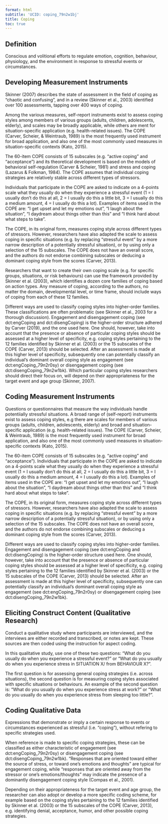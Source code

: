 ```yaml
---
format: html
subtitle: 'UCID: coping_79n2w1bj'
title: Coping
toc: true
---
```


## Definition

Conscious and volitional efforts to regulate emotion, cognition, behaviour, physiology, and the environment in response to stressful events or circumstances.



## Developing Measurement Instruments

Skinner (2007) describes the state of assessment in the field of coping as "chaotic and confusing", and in a review (Skinner et al., 2003) identified over 100 assessments, tapping over 400 ways of coping.

Among the various measures, self-report instruments exist to assess coping styles among members of various groups (adults, children, adolescents, elderly), and scales may be broadly applicable, while others are ment for situation-specific application (e.g. health-related issues). The COPE (Carver, Scheier, & Weintraub, 1989) is the most frequently used instrument for broad application, and also one of the most commonly used measures in situation-specific contexts (Kato, 2015). 

The 60-item COPE consists of 15 subscales (e.g. "active coping" and "acceptance") and its theoretical development is based on the models of behavioral self-regulation (Carver & Scheier, 1981) and stress and coping (Lazarus & Folkman, 1984). The COPE assumes that individual coping strategies are relatively stable across different types of stressors. 

Individuals that participate in the COPE are asked to indicate on a 4-points scale what they usually do when they experience a stressful event (1 = I usually don't do this at all, 2 = I usually do this a little bit, 3 = I usually do this a medium amount, 4 = I usually do this a lot). Examples of items used in the COPE are: "I get upset and let my emotions out", "I laugh about the situation", "I daydream about things other than this" and "I think hard about what steps to take".

The COPE, in its original form, measures coping style across different types of stressors. However, researchers have also adapted the scale to assess coping in specific situations (e.g. by replacing "stressful event" by a more narrow description of a potentially stressful situation), or by using only a selection of the 15 subscales. The COPE does not have an overall score, and the authors do not endorse combining subscales or deducing a dominant coping style from the scores (Carver, 2013).

Researchers that want to create their own coping scale (e.g. for specific groups, situations, or risk behaviours) can use the framework provided by Skinner et al. (2003), which identifies a dozen core families of coping based on action types. Any measure of coping, according to the authors, no matter the domain, developmental level, or time frame, should include ways of coping from each of these 12 families.

Different ways are used to classify coping styles into higher-order families. These classifications are often problematic (see Skinner et al., 2003 for a thorough discussion). Engagement and disengagement coping (see dct:engCoping and dct:disengCoping) is the higher-order structure adhered by Carver (2019), and the one used here. One should, however, take into account that the presence or absence of particular coping styles should be assessed at a higher level of specificity, e.g. coping styles pertaining to the 12 families identified by Skinner et al. (2003) or the 15 subscales of the COPE (Carver, 2013) should be selected. After an assessment is made at this higher level of specificity, subsequently one can potentially classify an individual's dominant overall coping style as engagement  (see dct:engCoping_79n2r0sy) or disengagement coping (see dct:disengCoping_79n2w1bk). Which particular coping styles researchers should direct their focus on, will depend on their appropriateness for the target event and age group (Skinner, 2007).



 

## Coding Measurement Instruments

Questions or questionnaires that measure the way individuals handle potentiially stressful situations. A broad range of (self-report) instruments exist to assess coping styles, e.g there are scales for members of various groups (adults, children, adolescents, elderly) and broad and situation-specific application (e.g. health-related issues). The COPE (Carver, Scheier, & Weintraub, 1989) is the most frequently used instrument for broad application, and also one of the most commonly used measures in situation-specific contexts (Kato, 2015). 

The 60-item COPE consists of 15 subscales (e.g. "active coping" and "acceptance"). Individuals that participate in the COPE are asked to indicate on a 4-points scale what they usually do when they experience a stressful event (1 = I usually don't do this at all, 2 = I usually do this a little bit, 3 = I usually do this a medium amount, 4 = I usually do this a lot). Examples of items used in the COPE are: "I get upset and let my emotions out", "I laugh about the situation", "I daydream about things other than this" and "I think hard about what steps to take".

The COPE, in its original form, measures coping style across different types of stressors. However, researchers have also adapted the scale to assess coping in specific situations (e.g. by replacing "stressful event" by a more narrow description of a potentially stressful situation), or by using only a selection of the 15 subscales. The COPE does not have an overall score, and the authors do not endorse combining subscales or deducing a dominant coping style from the scores (Carver, 2013).

Different ways are used to classify coping styles into higher-order families. Engagement and disengagement coping (see dct:engCoping and dct:disengCoping) is the higher-order structure used here. One should, however, take into account that the presence or absence of particular coping styles should be assessed at a higher level of specificity, e.g. coping styles pertaining to the 12 families identified by Skinner et al. (2003) or the 15 subscales of the COPE (Carver, 2013) should be selected. After an assessment is made at this higher level of specificity, subsequently one can potentially classify an individual's dominant overall coping style as engagement  (see dct:engCoping_79n2r0sy) or disengagement coping (see dct:disengCoping_79n2w1bk).

## Eliciting Construct Content (Qualitative Research)

Conduct a qualitative study where participants are interviewed, and the interviews are either recorded and transcribed, or notes are kept. These sources are then coded using the instruction for aspect coding.

In this qualitative study, use one of these two questions: "What do you usually do when you experience a stressful event?" or "What do you usually do when you experience stress in SITUATION X/ from BEHAVIOUR X?".

The first question is for assessing general coping strategies (i.e. across situations), the second question is for measuring coping styles associated with specific situations or behaviours. An example of the second question is: "What do you usually do when you experience stress at work?" or "What do you usually do when you experience stress from sleeping too little?".



## Coding Qualitative Data

Expressions that demonstrate or imply a certain response to events or circumstances experienced as stressful (i.e. "coping"), without refering to specific strategies used.

When reference is made to specific coping strategies, these can be classified as either characteristic of engagement  (see dct:engCoping_79n2r0sy) or disengagement coping (see dct:disengCoping_79n2w1bk). “Responses that are oriented toward either the source of stress, or toward one’s emotions and thoughts” are typical for engagement coping, while “responses that are oriented away from the stressor or one’s emotions/thoughts” may indicate the presence of a dominantly disengagement coping style (Compas et al., 2001).

Depending on their appropriateness for the target event and age group, the researcher can also adopt or develop a more specific coding scheme, for example based on the coping styles pertaining to the 12 families identified by Skinner et al. (2003) or the 15 subscales of the COPE (Carver, 2013), e.g. identifying denial, acceptance, humor, and other possible coping strategies.



